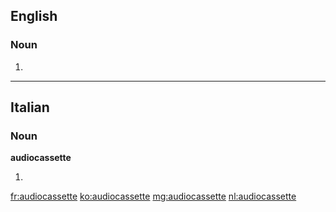 ==English==

===Noun===
{{en-noun}}

# {{alternative form of|audio cassette}}

----

==Italian==

===Noun===
'''audiocassette''' {{f}}

# {{plural of|audiocassetta|lang=it}}

[[fr:audiocassette]]
[[ko:audiocassette]]
[[mg:audiocassette]]
[[nl:audiocassette]]